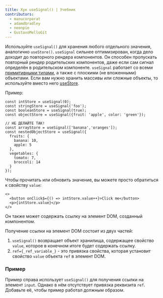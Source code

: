 ```yaml
---
title: Хук useSignal() | Учебник
contributors:
  - manucorporat
  - adamdbradley
  - neonpie
  - GustavoMelloGit
---
```


Используйте `useSignal()` для хранения любого отдельного значения, аналогично `useStore()`. `useSignal` сильнее оптимизирован, когда дело доходит до повторного рендера компонентов. Он способен пропускать повторный рендер родительских компонентов, даже если сам сигнал определён в родительском компоненте. `useSignal` работает со всеми [примитивными типами](https://developer.mozilla.org/en-US/docs/Glossary/Primitive), а также с плоскими (не вложенными) объектами. Если вам нужно хранить массивы или сложные объекты, то используйте вместо него [useStore](../../../docs/(qwik)/components/state/index.mdx#usestore).

Пример:

```tsx
const intStore = useSignal(0);
const stringStore = useSignal('foo');
const booleanStore = useSignal(true);
const objectStore = useSignal({fruit: 'apple', color: 'green'});

// НЕ ДЕЛАЙТЕ ТАК!
const arrayStore = useSignal(['banana','oranges']);
const nestedObjectStore = useSignal({
  fruits: {
    banana: 10,
    apple: 5
  },
  vegetables: {
    tomato: 7,
    broccoli: 14
  }
});
```

Чтобы прочитать или обновить значение, вы можете просто обратиться к свойству `value`:

```tsx
<>
  <button onClick$={() => intStore.value++}>Click me</button>
  <p>{intStore.value}</p>
</>
```

Он также может содержать ссылку на элемент DOM, созданный компонентом.

Получение ссылки на элемент DOM состоит из двух частей:

1. `useSignal()` возвращает объект хранилища, содержащее свойство `value`, которое в конечном итоге будет содержать ссылку.
2. `ref={_ref_variable_}` - это привязка свойства, которая установит свойство `value` объекта `ref` в элемент DOM.

### Пример

Пример справа использует `useSignal()` для получения ссылки на элемент `input`. Однако в нём отсутствует привязка реквизита `ref`. Добавьте её, чтобы пример работал должным образом.
